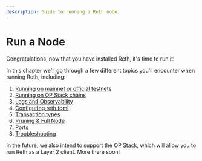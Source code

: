 ```yaml
---
description: Guide to running a Reth node.
---
```


# Run a Node

Congratulations, now that you have installed Reth, it's time to run it!

In this chapter we'll go through a few different topics you'll encounter when running Reth, including:

1. [Running on mainnet or official testnets](./mainnet.md)
1. [Running on OP Stack chains](./optimism.md)
1. [Logs and Observability](./observability.md)
1. [Configuring reth.toml](./config.md)
1. [Transaction types](./transactions.md)
1. [Pruning & Full Node](./pruning.md)
1. [Ports](./ports.md)
1. [Troubleshooting](./troubleshooting.md)

In the future, we also intend to support the [OP Stack](https://docs.optimism.io/get-started/superchain), which will allow you to run Reth as a Layer 2 client. More there soon!
